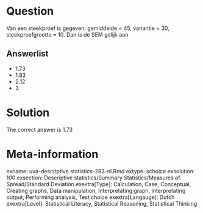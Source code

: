Question
========

Van een steekproef is gegeven: gemiddelde = 45, variantie = 30, steekproefgrootte = 10. Dan is de SEM gelijk aan 

Answerlist
----------
* 1.73
* 1.83
* 2.12
* 3

Solution
========

The correct answer is  1.73 

Meta-information
================
exname: uva-descriptive statistics-283-nl.Rmd 
extype: schoice 
exsolution: 100 
exsection: Descriptive statistics/Summary Statistics/Measures of Spread/Standard Deviation
exextra[Type]: Calculation, Case, Conceptual, Creating graphs, Data manipulation, Interpretating graph, Interpretating output, Performing analysis, Test choice 
exextra[Langauge]: Dutch 
exextra[Level]: Statistical Literacy, Statistical Reasoning, Statistical Thinking 
